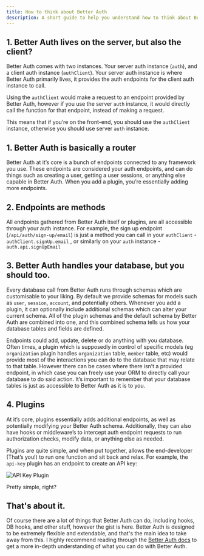 ```yaml
---
title: How to think about Better Auth
description: A short guide to help you understand how to think about Better Auth
---
```



## 1. Better Auth lives on the server, but also the client?

Better Auth comes with two instances. Your server auth instance (`auth`), and a client auth instance (`authClient`). Your server auth instance is where Better Auth primarily lives, it provides the auth endpoints for the client auth instance to call.

Using the `authClient` would make a request to an endpoint provided by Better Auth, however if you use the server `auth` instance, it would directly call the function for that endpoint, instead of making a request.

This means that if you’re on the front-end, you should use the `authClient` instance, otherwise you should use server `auth` instance.

## 1. Better Auth is basically a router

Better Auth at it’s core is a bunch of endpoints connected to any framework you use. These endpoints are considered your auth endpoints, and can do things such as creating a user, getting a user sessions, or anything else capable in Better Auth. When you add a plugin, you’re essentially adding more endpoints.

## 2. Endpoints are methods

All endpoints gathered from Better Auth itself or plugins, are all accessible through your auth instance. For example, the sign up endpoint (`/api/auth/sign-up/email`) is just a method you can call in your `authClient` - `authClient.signUp.email` , or similarly on your `auth` instance - `auth.api.signUpEmail` 

## 3. Better Auth handles your database, but you should too.

Every database call from Better Auth runs through schemas which are customisable to your liking. By default we provide schemas for models such as `user`, `session`, `account`, and potentially others. Whenever you add a plugin, it can optionally include additional schemas which can alter your current schema. All of the plugin schemas and the default schema by Better Auth are combined into one, and this combined schema tells us how your database tables and fields are defined.

Endpoints could add, update, delete or do anything with you database. Often times, a plugin which is supposedly in control of specific models (eg `organization` plugin handles `organization` table, `member` table, etc) would provide most of the interactions you can do to the database that may relate to that table. However there can be cases where there isn’t a provided endpoint, in which case you can freely use your ORM to directly call your database to do said action. It’s important to remember that your database tables is just as accessible to Better Auth as it is to you.

## 4. Plugins

At it’s core, plugins essentially adds additional endpoints, as well as potentially modifying your Better Auth schema. Additionally, they can also have hooks or middleware’s to intercept auth endpoint requests to run authorization checks, modify data, or anything else as needed.

Plugins are quite simple, and when put together, allows the end-developer (That’s you!) to run one function and sit back and relax. For example, the `api-key` plugin has an endpoint to create an API key:

<img src="/docs/example-plugin-flow.png" alt="API Key Plugin" />

Pretty simple, right?

## That's about it.

Of course there are a lot of things that Better Auth can do, including hooks, DB hooks, and other stuff, however the gist is here.
Better Auth is designed to be extremely flexible and extendable, and that's the main idea to take away from this. I highly recommend 
reading through the [Better Auth docs](https://better-auth.com/docs) to get a more in-depth understanding of what you can do with Better Auth.